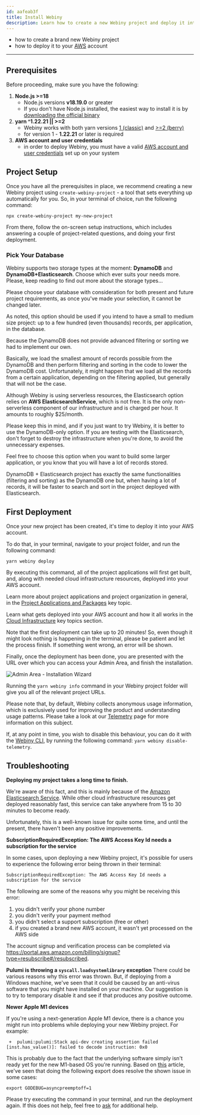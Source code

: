 ```yaml
---
id: aafeab3f
title: Install Webiny
description: Learn how to create a new Webiny project and deploy it into your AWS account.
---
```



<Alert type="success" title="WHAT YOU’LL LEARN">

- how to create a brand new Webiny project
- how to deploy it to your [AWS](https://aws.amazon.com/) account

</Alert>

---

## Prerequisites

Before proceeding, make sure you have the following:

1. **Node.js >=18**
   - Node.js versions **v18.19.0** or greater
   - If you don't have Node.js installed, the easiest way to install it is by [downloading the official binary](https://nodejs.org/en/)
2. **yarn ^1.22.21 || >=2**
   - Webiny works with both yarn versions [1 (classic)](https://yarnpkg.com/en/docs/install) and [>=2 (berry)](https://yarnpkg.com/)
   - for version 1 - **1.22.21** or later is required
3. **AWS account and user credentials**
   - in order to deploy Webiny, you must have a valid [AWS account and user credentials](/docs/infrastructure/aws/configure-aws-credentials) set up on your system

## Project Setup

Once you have all the prerequisites in place, we recommend creating a new Webiny project using `create-webiny-project` - a tool that sets everything up automatically for you. So, in your terminal of choice, run the following command:

```
npx create-webiny-project my-new-project
```

From there, follow the on-screen setup instructions, which includes answering a couple of project-related questions, and doing your first deployment.

### Pick Your Database

Webiny supports two storage types at the moment: **DynamoDB** and **DynamoDB+Elasticsearch**.
Choose which ever suits your needs more. Please, keep reading to find out more about the storage types...

<Alert type="info">
  Please choose your database with consideration for both present and future project requirements,
  as once you've made your selection, it cannot be changed later.
</Alert>

<TabsComponent>
  <TabsItem title="DynamoDB">

As noted, this option should be used if you intend to have a small to medium size project: up to a few hundred (even thousands) records, per application, in the database.

<Alert type="info">

Because the DynamoDB does not provide advanced filtering or sorting we had to implement our own.

</Alert>

Basically, we load the smallest amount of records possible from the DynamoDB and then perform filtering and sorting in the code to lower the DynamoDB cost.
Unfortunately, it might happen that we load all the records from a certain application, depending on the filtering applied, but generally that will not be the case.

  </TabsItem>
  <TabsItem title="DynamoDB + Elasticsearch">

<Alert type="danger" title="AWS RESOURCES ARE NOT FREE!">

Although Webiny is using serverless resources, the Elasticsearch option relies on **AWS ElasticsearchService**, which is not free.
It is the only non-serverless component of our infrastructure and is charged per hour. It amounts to roughly $25/month.

Please keep this in mind, and if you just want to try Webiny, it is better to use the DynamoDB-only option.
If you are testing with the Elasticsearch, don't forget to destroy the infrastructure when you're done, to avoid the unnecessary expenses.

</Alert>

Feel free to choose this option when you want to build some larger application, or you know that you will have a lot of records stored.

DynamoDB + Elasticsearch project has exactly the same functionalities (filtering and sorting) as the DynamoDB one but, when having a lot of records, it will be faster to search and sort in the project deployed with Elasticsearch.

  </TabsItem>
</TabsComponent>

## First Deployment

Once your new project has been created, it's time to deploy it into your AWS account.

To do that, in your terminal, navigate to your project folder, and run the following command:

```
yarn webiny deploy
```

By executing this command, all of the project applications will first get built, and, along with needed cloud infrastructure resources, deployed into your AWS account.

<Alert type="info" title="Project Applications">

Learn more about project applications and project organization in general, in the [Project Applications and Packages](/docs/{version}/core-development-concepts/project-organization/project-applications-and-packages) key topic.

</Alert>

<Alert type="success" title="Cloud Infrastructure">

Learn what gets deployed into your AWS account and how it all works in the [Cloud Infrastructure](/docs/{version}/architecture/introduction) key topics section.

</Alert>

Note that the first deployment can take up to 20 minutes! So, even though it might look nothing is happening in the terminal, please be patient and let the process finish. If something went wrong, an error will be shown.

Finally, once the deployment has been done, you are presented with the URL over which you can access your Admin Area, and finish the installation.

![Admin Area - Installation Wizard](./assets/installation-wizard.png)

<Alert type="info" title="Misplaced Admin area URL?">

Running the `yarn webiny info` command in your Webiny project folder will give you all of the relevant project URLs.

</Alert>

<Alert type="warning" title="Telemetry">

Please note that, by default, Webiny collects anonymous usage information, which is exclusively used for improving the product and understanding usage patterns. Please take a look at our [Telemetry](/docs/{version}/webiny-telemetry/webiny-telemetry) page for more information on this subject.

If, at any point in time, you wish to disable this behaviour, you can do it with the [Webiny CLI](/docs/{version}/core-development-concepts/basics/webiny-cli), by running the following command: `yarn webiny disable-telemetry`.

</Alert>

## Troubleshooting

**Deploying my project takes a long time to finish.**

We're aware of this fact, and this is mainly because of the [Amazon Elasticsearch Service](https://aws.amazon.com/elasticsearch-service/). While other cloud infrastructure resources get deployed reasonably fast, this service can take anywhere from 15 to 30 minutes to become ready.

Unfortunately, this is a well-known issue for quite some time, and until the present, there haven't been any positive improvements.

**SubscriptionRequiredException: The AWS Access Key Id needs a subscription for the service**

In some cases, upon deploying a new Webiny project, it's possible for users to experience the following error being thrown in their terminal:

```
SubscriptionRequiredException: The AWS Access Key Id needs a subscription for the service
```

The following are some of the reasons why you might be receiving this error:

1. you didn't verify your phone number
2. you didn't verify your payment method
3. you didn't select a support subscription (free or other)
4. if you created a brand new AWS account, it wasn't yet processed on the AWS side

The account signup and verification process can be completed via https://portal.aws.amazon.com/billing/signup?type=resubscribe#/resubscribed.

**Pulumi is throwing a `syscall.loadsystemlibrary` exception**
There could be various reasons why this error was thrown. But, if deploying from a Windows machine, we've seen that it could be
caused by an anti-virus software that you might have installed on your machine. Our suggestion is to try to temporary disable it and see if that produces any positive outcome.

**Newer Apple M1 devices**

If you're using a next-generation Apple M1 device, there is a chance you might run into problems while deploying your new Webiny project. For example:

```
 +  pulumi:pulumi:Stack api-dev creating assertion failed [inst.has_value()]: failed to decode instruction: 0x0
```

This is probably due to the fact that the underlying software simply isn't ready yet for the new M1-based OS you're running. Based on [this](https://github.com/hashicorp/terraform/issues/27350) article, we've seen that doing the following export does resolve the shown issue in some cases:

```
export GODEBUG=asyncpreemptoff=1
```

Please try executing the command in your terminal, and run the deployment again. If this does not help, feel free to [ask](https://www.webiny.com/slack) for additional help.

